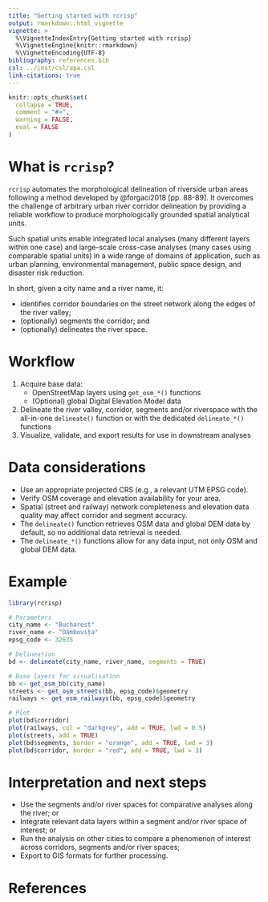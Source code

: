 ```yaml
---
title: "Getting started with rcrisp"
output: rmarkdown::html_vignette
vignette: >
  %\VignetteIndexEntry{Getting started with rcrisp}
  %\VignetteEngine{knitr::rmarkdown}
  %\VignetteEncoding{UTF-8}
bibliography: references.bib
csl: ../inst/csl/apa.csl
link-citations: true
---
```


```r
knitr::opts_chunk$set(
  collapse = TRUE,
  comment = "#>",
  warning = FALSE,
  eval = FALSE
)
```

# What is `rcrisp`?

`rcrisp` automates the morphological delineation of riverside urban areas following a method developed by @forgaci2018 [pp. 88-89]. It overcomes the challenge of arbitrary urban river corridor delineation by providing a reliable workflow to produce morphologically grounded spatial analytical units.

Such spatial units enable integrated local analyses (many different layers within one case) and large-scale cross-case analyses (many cases using comparable spatial units) in a wide range of domains of application, such as urban planning, environmental management, public space design, and disaster risk reduction.

In short, given a city name and a river name, it:

- identifies corridor boundaries on the street network along the edges of the river valley;
- (optionally) segments the corridor; and
- (optionally) delineates the river space.

# Workflow

1. Acquire base data:
   - OpenStreetMap layers using `get_osm_*()` functions
   - (Optional) global Digital Elevation Model data
2. Delineate the river valley, corridor, segments and/or riverspace with the all-in-one `delineate()` function or with the dedicated `delineate_*()` functions
3. Visualize, validate, and export results for use in downstream analyses

# Data considerations

- Use an appropriate projected CRS (e.g., a relevant UTM EPSG code).
- Verify OSM coverage and elevation availability for your area.
- Spatial (street and railway) network completeness and elevation data quality may affect corridor and segment accuracy.
- The `delineate()` function retrieves OSM data and global DEM data by default, so no additional data retrieval is needed.
- The `delineate_*()` functions allow for any data input, not only OSM and global DEM data.

# Example

```r
library(rcrisp)

# Parameters
city_name <- "Bucharest"
river_name <- "Dâmbovița"
epsg_code <- 32635

# Delineation
bd <- delineate(city_name, river_name, segments = TRUE)

# Base layers for visualisation
bb <- get_osm_bb(city_name)
streets <- get_osm_streets(bb, epsg_code)$geometry
railways <- get_osm_railways(bb, epsg_code)$geometry

# Plot
plot(bd$corridor)
plot(railways, col = "darkgrey", add = TRUE, lwd = 0.5)
plot(streets, add = TRUE)
plot(bd$segments, border = "orange", add = TRUE, lwd = 3)
plot(bd$corridor, border = "red", add = TRUE, lwd = 3)
```

# Interpretation and next steps

- Use the segments and/or river spaces for comparative analyses along the river; or
- Integrate relevant data layers within a segment and/or river space of interest; or
- Run the analysis on other cities to compare a phenomenon of interest across corridors, segments and/or river spaces;
- Export to GIS formats for further processing.

# References

